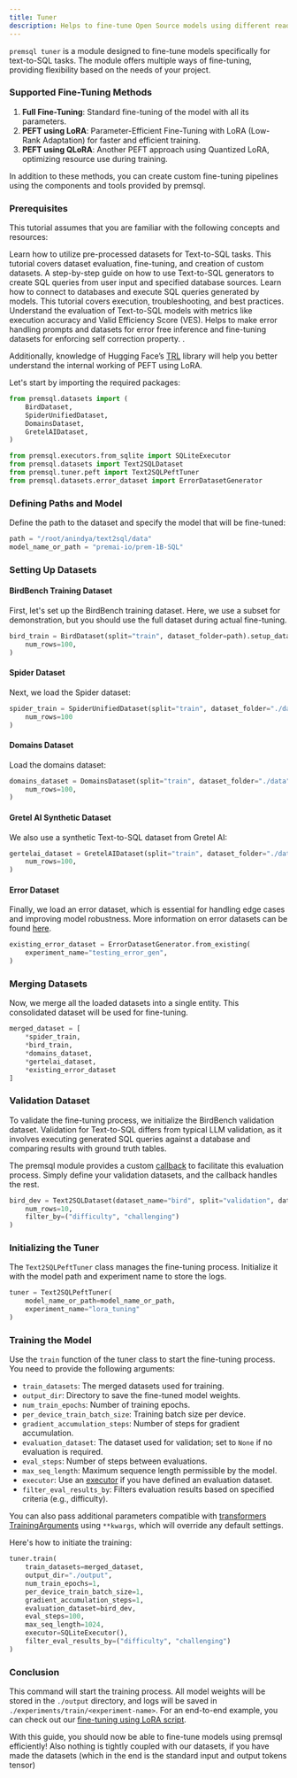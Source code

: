```yaml
---
title: Tuner
description: Helps to fine-tune Open Source models using different readily available datasets or custom datasets for Text to SQL tasks. 
---
```


`premsql tuner` is a module designed to fine-tune models specifically for text-to-SQL tasks. The module offers multiple ways of fine-tuning, providing flexibility based on the needs of your project. 

### Supported Fine-Tuning Methods

1. **Full Fine-Tuning**: Standard fine-tuning of the model with all its parameters.
2. **PEFT using LoRA**: Parameter-Efficient Fine-Tuning with LoRA (Low-Rank Adaptation) for faster and efficient training.
3. **PEFT using QLoRA**: Another PEFT approach using Quantized LoRA, optimizing resource use during training.

In addition to these methods, you can create custom fine-tuning pipelines using the components and tools provided by premsql.

### Prerequisites

This tutorial assumes that you are familiar with the following concepts and resources:

<CardGroup cols={2}>
  <Card title="Datasets Tutorial" icon="square-1" href="/premsql/datasets">
    Learn how to utilize pre-processed datasets for Text-to-SQL tasks. This tutorial covers dataset evaluation, fine-tuning, and creation of custom datasets.
  </Card>
  <Card title="Generators Tutorial" icon="square-2" href="/premsql/generators">
    A step-by-step guide on how to use Text-to-SQL generators to create SQL queries from user input and specified database sources.
  </Card>
  <Card title="Executors Tutorial" icon="square-3" href="/premsql/executors">
    Learn how to connect to databases and execute SQL queries generated by models. This tutorial covers execution, troubleshooting, and best practices.
  </Card>
  <Card title="Evaluators Tutorial" icon="square-4" href="/premsql/evaluators">
    Understand the evaluation of Text-to-SQL models with metrics like execution accuracy and Valid Efficiency Score (VES).
  </Card>
  <Card title="PremSQL Error Handling" icon="square-5" href="/premsql/error_dataset">
   Helps to make error handling prompts and datasets for error free inference and fine-tuning datasets for enforcing self correction property. .
  </Card>
</CardGroup>

Additionally, knowledge of Hugging Face’s [TRL](https://huggingface.co/docs/trl/en/index) library will help you better understand the internal working of PEFT using LoRA.

Let's start by importing the required packages:

```python
from premsql.datasets import (
    BirdDataset,
    SpiderUnifiedDataset,
    DomainsDataset,
    GretelAIDataset,
)

from premsql.executors.from_sqlite import SQLiteExecutor
from premsql.datasets import Text2SQLDataset
from premsql.tuner.peft import Text2SQLPeftTuner
from premsql.datasets.error_dataset import ErrorDatasetGenerator
```

### Defining Paths and Model

Define the path to the dataset and specify the model that will be fine-tuned:

```python
path = "/root/anindya/text2sql/data"
model_name_or_path = "premai-io/prem-1B-SQL"
```

### Setting Up Datasets

#### BirdBench Training Dataset

First, let's set up the BirdBench training dataset. Here, we use a subset for demonstration, but you should use the full dataset during actual fine-tuning.

```python
bird_train = BirdDataset(split="train", dataset_folder=path).setup_dataset(
    num_rows=100,
)
```

#### Spider Dataset

Next, we load the Spider dataset:

```python
spider_train = SpiderUnifiedDataset(split="train", dataset_folder="./data").setup_dataset(
    num_rows=100
)
```

#### Domains Dataset

Load the domains dataset:

```python
domains_dataset = DomainsDataset(split="train", dataset_folder="./data").setup_dataset(
    num_rows=100,
)
```

#### Gretel AI Synthetic Dataset

We also use a synthetic Text-to-SQL dataset from Gretel AI:

```python
gertelai_dataset = GretelAIDataset(split="train", dataset_folder="./data").setup_dataset(
    num_rows=100,
)
```

#### Error Dataset

Finally, we load an error dataset, which is essential for handling edge cases and improving model robustness. More information on error datasets can be found [here](/premsql/error_dataset.mdx).

```python
existing_error_dataset = ErrorDatasetGenerator.from_existing(
    experiment_name="testing_error_gen",
)
```

### Merging Datasets

Now, we merge all the loaded datasets into a single entity. This consolidated dataset will be used for fine-tuning.

```python
merged_dataset = [
    *spider_train,
    *bird_train,
    *domains_dataset,
    *gertelai_dataset,
    *existing_error_dataset
]
```

### Validation Dataset

To validate the fine-tuning process, we initialize the BirdBench validation dataset. Validation for Text-to-SQL differs from typical LLM validation, as it involves executing generated SQL queries against a database and comparing results with ground truth tables.

The premsql module provides a custom [callback](https://github.com/premAI-io/premsql/blob/main/premsql/tuner/callback.py) to facilitate this evaluation process. Simply define your validation datasets, and the callback handles the rest.

```python
bird_dev = Text2SQLDataset(dataset_name="bird", split="validation", dataset_folder=path).setup_dataset(
    num_rows=10,
    filter_by=("difficulty", "challenging")
)
```

### Initializing the Tuner

The `Text2SQLPeftTuner` class manages the fine-tuning process. Initialize it with the model path and experiment name to store the logs.

```python
tuner = Text2SQLPeftTuner(
    model_name_or_path=model_name_or_path,
    experiment_name="lora_tuning"
)
```

### Training the Model

Use the `train` function of the tuner class to start the fine-tuning process. You need to provide the following arguments:

- `train_datasets`: The merged datasets used for training.
- `output_dir`: Directory to save the fine-tuned model weights.
- `num_train_epochs`: Number of training epochs.
- `per_device_train_batch_size`: Training batch size per device.
- `gradient_accumulation_steps`: Number of steps for gradient accumulation.
- `evaluation_dataset`: The dataset used for validation; set to `None` if no evaluation is required.
- `eval_steps`: Number of steps between evaluations.
- `max_seq_length`: Maximum sequence length permissible by the model.
- `executor`: Use an [executor](/premsql/evaluators.mdx) if you have defined an evaluation dataset.
- `filter_eval_results_by`: Filters evaluation results based on specified criteria (e.g., difficulty).

You can also pass additional parameters compatible with [transformers TrainingArguments](https://huggingface.co/docs/transformers/v4.44.2/en/main_classes/trainer#transformers.TrainingArguments) using `**kwargs`, which will override any default settings.

Here's how to initiate the training:

```python
tuner.train(
    train_datasets=merged_dataset,
    output_dir="./output",
    num_train_epochs=1,
    per_device_train_batch_size=1,
    gradient_accumulation_steps=1,
    evaluation_dataset=bird_dev,
    eval_steps=100,
    max_seq_length=1024,
    executor=SQLiteExecutor(),
    filter_eval_results_by=("difficulty", "challenging")
)
```

### Conclusion

This command will start the training process. 
All model weights will be stored in the `./output` directory, and 
logs will be saved in `./experiments/train/<experiment-name>`. 
For an end-to-end example, you can check out our 
[fine-tuning using LoRA script](https://github.com/premAI-io/premsql/blob/main/examples/lora_tuning.py).

With this guide, you should now be able to fine-tune models using premsql efficiently! Also nothing
is tightly coupled with our datasets, if you have made the datasets (which in the end is the standard input and output tokens tensor)
